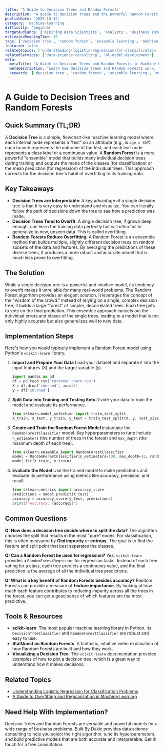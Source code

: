 ```yaml
---
title: 'A Guide to Decision Trees and Random Forests'
description: 'A guide to decision trees and the powerful Random Forest algorithm, explaining how they work for both classification and regression tasks.'
publishDate: '2025-10-14'
category: 'machine-learning'
difficulty: 'beginner'
targetAudience: ['Aspiring Data Scientists', 'Analysts', 'Business Intelligence Professionals']
estimatedReadingTime: 10
tags: ['decision tree', 'random forest', 'ensemble learning', 'machine learning']
featured: false
relatedTopics: ['understanding-logistic-regression-for-classification', 'a-guide-to-overfitting-and-regularization']
relatedServices: ['data-science-consulting', 'ml-model-development']
meta:
  metaTitle: 'A Guide to Decision Trees and Random Forests in Machine Learning'
  metaDescription: 'Learn how decision trees and Random Forests work. This guide explains these powerful machine learning algorithms for classification and regression tasks.'
  keywords: ['decision tree', 'random forest', 'ensemble learning', 'machine learning']
---
```


# A Guide to Decision Trees and Random Forests

## Quick Summary (TL;DR)

A **Decision Tree** is a simple, flowchart-like machine learning model where each internal node represents a "test" on an attribute (e.g., is `age > 30`?), each branch represents the outcome of the test, and each leaf node represents a class label or a continuous value. A **Random Forest** is a more powerful "ensemble" model that builds many individual decision trees during training and outputs the mode of the classes (for classification) or the mean prediction (for regression) of the individual trees. This approach corrects for the decision tree's habit of overfitting to its training data.

## Key Takeaways

- **Decision Trees are Interpretable**: A key advantage of a single decision tree is that it is very easy to understand and visualize. You can literally follow the path of decisions down the tree to see how a prediction was made.
- **Decision Trees Tend to Overfit**: A single decision tree, if grown deep enough, can learn the training data perfectly but will often fail to generalize to new, unseen data. This is called overfitting.
- **Random Forests Reduce Overfitting**: A Random Forest is an ensemble method that builds multiple, slightly different decision trees on random subsets of the data and features. By averaging the predictions of these diverse trees, it produces a more robust and accurate model that is much less prone to overfitting.

## The Solution

While a single decision tree is a powerful and intuitive model, its tendency to overfit makes it unreliable for many real-world problems. The Random Forest algorithm provides an elegant solution. It leverages the concept of the "wisdom of the crowd." Instead of relying on a single, complex decision tree, it builds a large "forest" of simpler, decorrelated trees. Each tree gets to vote on the final prediction. This ensemble approach cancels out the individual errors and biases of the single trees, leading to a model that is not only highly accurate but also generalizes well to new data.

## Implementation Steps

Here's how you would typically implement a Random Forest model using Python's `scikit-learn` library.

1.  **Import and Prepare Your Data**
    Load your dataset and separate it into the input features (X) and the target variable (y).

    ```python
    import pandas as pd
    df = pd.read_csv('customer_churn.csv')
    X = df.drop('churned', axis=1)
    y = df['churned']
    ```

2.  **Split Data into Training and Testing Sets**
    Divide your data to train the model and evaluate its performance.

    ```python
    from sklearn.model_selection import train_test_split
    X_train, X_test, y_train, y_test = train_test_split(X, y, test_size=0.2, random_state=42)
    ```

3.  **Create and Train the Random Forest Model**
    Instantiate the `RandomForestClassifier` model. Key hyperparameters to tune include `n_estimators` (the number of trees in the forest) and `max_depth` (the maximum depth of each tree).

    ```python
    from sklearn.ensemble import RandomForestClassifier
    model = RandomForestClassifier(n_estimators=100, max_depth=10, random_state=42)
    model.fit(X_train, y_train)
    ```

4.  **Evaluate the Model**
    Use the trained model to make predictions and evaluate its performance using metrics like accuracy, precision, and recall.

    ```python
    from sklearn.metrics import accuracy_score
    predictions = model.predict(X_test)
    accuracy = accuracy_score(y_test, predictions)
    print(f"Accuracy: {accuracy}")
    ```

## Common Questions

**Q: How does a decision tree decide where to split the data?**
The algorithm chooses the split that results in the most "pure" nodes. For classification, this is often measured by **Gini impurity** or **entropy**. The goal is to find the feature and split point that best separates the classes.

**Q: Can a Random Forest be used for regression?**
Yes. `scikit-learn` provides a `RandomForestRegressor` for regression tasks. Instead of each tree voting for a class, each tree predicts a continuous value, and the final prediction is the average of all the individual tree predictions.

**Q: What is a key benefit of Random Forests besides accuracy?**
Random Forests can provide a measure of **feature importance**. By looking at how much each feature contributes to reducing impurity across all the trees in the forest, you can get a good sense of which features are the most predictive.

## Tools & Resources

- **scikit-learn**: The most popular machine learning library in Python. Its `DecisionTreeClassifier` and `RandomForestClassifier` are robust and easy to use.
- **StatQuest on Random Forests**: A fantastic, intuitive video explanation of how Random Forests are built and how they work.
- **Visualizing a Decision Tree**: The `scikit-learn` documentation provides examples of how to plot a decision tree, which is a great way to understand how it makes decisions.

## Related Topics

- [Understanding Logistic Regression for Classification Problems](/category/machine-learning/understanding-logistic-regression-for-classification)
- [A Guide to Overfitting and Regularization in Machine Learning](/category/machine-learning/a-guide-to-overfitting-and-regularization)

## Need Help With Implementation?

Decision Trees and Random Forests are versatile and powerful models for a wide range of business problems. Built By Dakic provides data science consulting to help you select the right algorithm, tune its hyperparameters, and build predictive models that are both accurate and interpretable. Get in touch for a free consultation.
